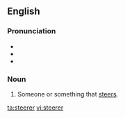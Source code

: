 ==English==

===Pronunciation===
* {{IPA|/ˈstɪəɹə(ɹ)/|lang=en}}
* {{rhymes|ɪəɹə(ɹ)|lang=en}}
* {{rhymes|ɪɹə(ɹ)|lang=en}}

===Noun===
{{en-noun}}

# Someone or something that [[steers]].

[[ta:steerer]]
[[vi:steerer]]